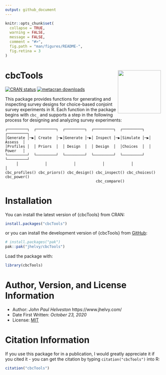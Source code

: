 ```yaml
---
output: github_document
---
```


<!-- README.md is generated from README.Rmd. Please edit that file -->

```r
knitr::opts_chunk$set(
  collapse = TRUE,
  warning = FALSE,
  message = FALSE,
  comment = "#>",
  fig.path = "man/figures/README-",
  fig.retina = 3
)
```

# cbcTools <a href='https://jhelvy.github.io/cbcTools/'><img src='man/figures/logo.png' align="right" style="height:139px;"/></a>

<!-- badges: start -->
[![CRAN
status](https://www.r-pkg.org/badges/version/cbcTools)](https://CRAN.R-project.org/package=cbcTools)
[![metacran downloads](https://cranlogs.r-pkg.org/badges/grand-total/cbcTools)](https://cran.r-project.org/package=cbcTools)
<!-- badges: end -->

This package provides functions for generating and inspecting survey designs for choice-based conjoint survey experiments in R. Each function in the package begins with `cbc_` and supports a step in the following process for designing and analyzing survey experiments:

```
┌─────────┐  ┌─────────┐  ┌─────────┐  ┌─────────┐  ┌─────────┐  ┌─────────┐
│Generate │─▶│ Create  │─▶│Generate │─▶│ Inspect │─▶│Simulate │─▶│ Assess  │
│Profiles │  │ Priors  │  │ Design  │  │ Design  │  │Choices  │  │ Power   │
└─────────┘  └─────────┘  └─────────┘  └─────────┘  └─────────┘  └─────────┘
     │            │            │            │            │            │
cbc_profiles() cbc_priors() cbc_design() cbc_inspect() cbc_choices() cbc_power()
                                         cbc_compare()
```

# Installation

You can install the latest version of {cbcTools} from CRAN:

```r
install.packages("cbcTools")
```

or you can install the development version of {cbcTools} from [GitHub](https://github.com/jhelvy/cbcTools):

```r
# install.packages("pak")
pak::pak("jhelvy/cbcTools")
```

Load the package with:

```r
library(cbcTools)
```

# Author, Version, and License Information

- Author: *John Paul Helveston* https://www.jhelvy.com/
- Date First Written: *October 23, 2020*
- License: [MIT](https://github.com/jhelvy/cbcTools/blob/master/LICENSE.md)

# Citation Information

If you use this package for in a publication, I would greatly appreciate it if you cited it - you can get the citation by typing `citation("cbcTools")` into R:

```r
citation("cbcTools")
```
